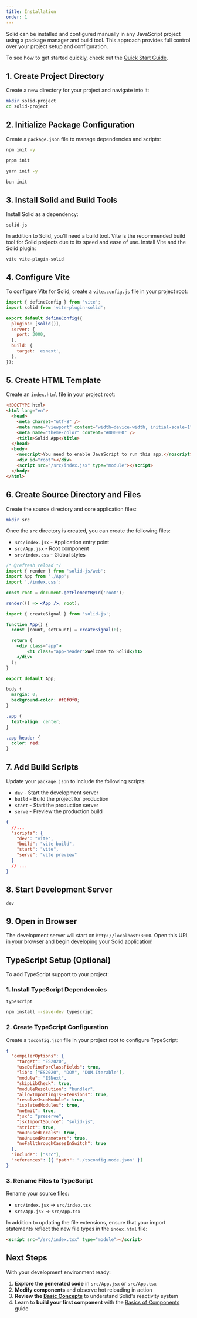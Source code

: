 ```yaml
---
title: Installation
order: 1
---
```


Solid can be installed and configured manually in any JavaScript project using a package manager and build tool.
This approach provides full control over your project setup and configuration.

To see how to get started quickly, check out the [Quick Start Guide](/getting-started/quick-start).

## 1. Create Project Directory

Create a new directory for your project and navigate into it:

```sh
mkdir solid-project
cd solid-project
```

## 2. Initialize Package Configuration

Create a `package.json` file to manage dependencies and scripts:

```sh title="npm" tab="package-manager"
npm init -y
```

```sh title="pnpm" tab="package-manager"
pnpm init
```

```sh title="yarn" tab="package-manager"
yarn init -y
```

```sh title="bun" tab="package-manager"
bun init
```

## 3. Install Solid and Build Tools

Install Solid as a dependency:

```package-install
solid-js
```

In addition to Solid, you'll need a build tool.
Vite is the recommended build tool for Solid projects due to its speed and ease of use. Install Vite and the Solid plugin:

```package-install-dev
vite vite-plugin-solid
```

## 4. Configure Vite

To configure Vite for Solid, create a `vite.config.js` file in your project root:

```js
import { defineConfig } from 'vite';
import solid from 'vite-plugin-solid';

export default defineConfig({
  plugins: [solid()],
  server: {
    port: 3000,
  },
  build: {
    target: 'esnext',
  },
});
```

## 5. Create HTML Template

Create an `index.html` file in your project root:

```html
<!DOCTYPE html>
<html lang="en">
  <head>
    <meta charset="utf-8" />
    <meta name="viewport" content="width=device-width, initial-scale=1" />
    <meta name="theme-color" content="#000000" />
    <title>Solid App</title>
  </head>
  <body>
    <noscript>You need to enable JavaScript to run this app.</noscript>
    <div id="root"></div>
    <script src="/src/index.jsx" type="module"></script>
  </body>
</html>
```

## 6. Create Source Directory and Files

Create the source directory and core application files:

```sh
mkdir src
```

Once the `src` directory is created, you can create the following files:
- `src/index.jsx` - Application entry point
- `src/App.jsx` - Root component
- `src/index.css` - Global styles

```jsx tab title="src/index.jsx"
/* @refresh reload */
import { render } from 'solid-js/web';
import App from './App';
import './index.css';

const root = document.getElementById('root');

render(() => <App />, root);
```

```jsx tab title="src/App.jsx"
import { createSignal } from 'solid-js';

function App() {
  const [count, setCount] = createSignal(0);

  return (
    <div class="app">
        <h1 class="app-header">Welcome to Solid</h1>
    </div>
  );
}

export default App;
```

```css tab title="src/index.css"
body {
  margin: 0;
  background-color: #f0f0f0;
}

.app {
  text-align: center;
}

.app-header {
  color: red;
}
```

## 7. Add Build Scripts

Update your `package.json` to include the following scripts:
- `dev` - Start the development server
- `build` - Build the project for production
- `start` - Start the production server
-  `serve` - Preview the production build

```json
{
  //... 
  "scripts": {
    "dev": "vite",
    "build": "vite build",
    "start": "vite",
    "serve": "vite preview"
  }
  // ...
}
```

## 8. Start Development Server

```package-run
dev
```

## 9. Open in Browser

The development server will start on `http://localhost:3000`. Open this URL in your browser and begin developing your Solid application!

## TypeScript Setup (Optional)

To add TypeScript support to your project:

### 1. Install TypeScript Dependencies

```package-dev
typescript
```

```sh title="npm" tab="package-manager"
npm install --save-dev typescript
```

### 2. Create TypeScript Configuration

Create a `tsconfig.json` file in your project root to configure TypeScript:

```json
{
  "compilerOptions": {
    "target": "ES2020",
    "useDefineForClassFields": true,
    "lib": ["ES2020", "DOM", "DOM.Iterable"],
    "module": "ESNext",
    "skipLibCheck": true,
    "moduleResolution": "bundler",
    "allowImportingTsExtensions": true,
    "resolveJsonModule": true,
    "isolatedModules": true,
    "noEmit": true,
    "jsx": "preserve",
    "jsxImportSource": "solid-js",
    "strict": true,
    "noUnusedLocals": true,
    "noUnusedParameters": true,
    "noFallthroughCasesInSwitch": true
  },
  "include": ["src"],
  "references": [{ "path": "./tsconfig.node.json" }]
}
```

### 3. Rename Files to TypeScript

Rename your source files:
- `src/index.jsx` → `src/index.tsx`
- `src/App.jsx` → `src/App.tsx`

In addition to updating the file extensions, ensure that your import statements reflect the new file types in the `index.html` file:

```html
<script src="/src/index.tsx" type="module"></script>
```

## Next Steps

With your development environment ready:

1. **Explore the generated code** in `src/App.jsx` or `src/App.tsx`
2. **Modify components** and observe hot reloading in action
3. **Review the [Basic Concepts](/reactivity/basics)** to understand Solid's reactivity system
4. Learn to **build your first component** with the [Basics of Components](/components/basics) guide